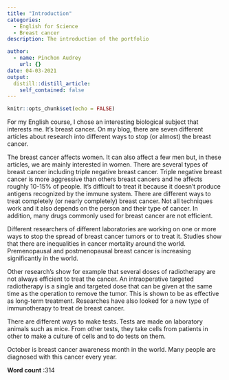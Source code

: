 ```yaml
---
title: "Introduction"
categories: 
  - English for Science
  - Breast cancer 
description: The introduction of the portfolio 

author:
  - name: Pinchon Audrey
    url: {}
date: 04-03-2021
output:
  distill::distill_article:
    self_contained: false
---
```


```r
knitr::opts_chunk$set(echo = FALSE)
```

For my English course, I chose an interesting biological subject that interests me. It’s breast cancer.  On my blog, there are seven different articles about research into different ways to stop (or almost) the breast cancer. 

The breast cancer affects women.  It can also affect a few men but, in these articles, we are mainly interested in women. There are several types of breast cancer including triple negative breast cancer. Triple negative breast cancer is more aggressive than others breast cancers and he affects roughly 10-15% of people. It’s difficult to treat it because it doesn’t produce antigens recognized by the immune system. There are different ways to treat completely (or nearly completely) breast cancer. Not all techniques work and it also depends on the person and their type of cancer. In addition, many drugs commonly used for breast cancer are not efficient. 

Different researchers of different laboratories are working on one or more ways to stop the spread of breast cancer tumors or to treat it. Studies show that there are inequalities in cancer mortality around the world. Premenopausal and postmenopausal breast cancer is increasing significantly in the world.

Other research’s show for example that several doses of radiotherapy are not always efficient to treat the cancer.  An intraoperative targeted radiotherapy is a single and targeted dose that can be given at the same time as the operation to remove the tumor. This is shown to be as effective as long-term treatment. Researches have also looked for a new type of immunotherapy to treat de breast cancer.

There are different ways to make tests. Tests are made on laboratory animals such as mice. From other tests, they take cells from patients in other to make a culture of cells and to do tests on them. 

October is breast cancer awareness month in the world. Many people are diagnosed with this cancer every year. 


**Word count** :314
